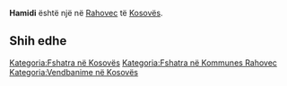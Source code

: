{{Fshat në 
 | Emri                = Hamidi
 | EmriAlt                = 
 | NAME_SHORT_FORM=      
 | NAME_GENERIC=      
 | NAME_SORT_NAME_RO=      HAMIDI
 | FULL_NAME_RO = Hamidi
 | FULL_NAME_ND_RO=Hamidi
 | SORT_NAME_RG=HAMIDI
 | FULL_NAME_RG=Hamidi
 | FULL_NAME_ND_RG=Hamidi
 | SRP_NAME_SHORT_FORM=      
 | SRP_NAME_GENERIC=      
 | SRP_NAME_SORT_NAME_RO=      
 | SRP_FULL_NAME_RO = 
 | SRP_FULL_NAME_ND_RO=
 | SRP_SORT_NAME_RG=
 | SRP_FULL_NAME_RG=
 | SRP_FULL_NAME_ND_RG=
 | Emri (Rasa dhanore) = 
 | Figura              = 
 | Shteti              = Kosovo
 | Komuna              = Rahovec
 | Kodi postar         = 
 | Sipërfaqja          = 

 | Popullsia           = 

 | Regj. i popullsisë  = 
 | Dend. e popullsisë  = 
 | Faqja zyrtare       = 
 <!--- Koordinatat ----> 
 | Gjerësia            = 42.706201
 | Gjatësia            = 21.02624
 | Lartësia            = 
}}
'''Hamidi''' është një [[]] në [[Rahovec]] të [[Kosovës]].

<!-- == Gjeografia == -->
<!-- == Historia == -->
<!-- == Demografia == -->
== Shih edhe ==
{{Komuna Rahovec}}
{{Kosovo-Administrata-Cung}}

[[Kategoria:Fshatra në Kosovës]]
[[Kategoria:Fshatra në Kommunes Rahovec]]
[[Kategoria:Vendbanime në Kosovës]]
